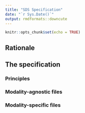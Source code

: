 ```yaml
---
title: "SDS Specification"
date: "`r Sys.Date()`"
output: rmdformats::downcute
---
```


```r
knitr::opts_chunk$set(echo = TRUE)
```

## Rationale

## The specification

### Principles

### Modality-agnostic files

### Modality-specific files
